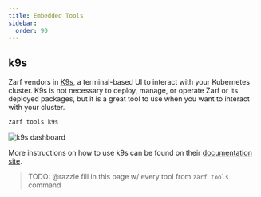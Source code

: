 ```yaml
---
title: Embedded Tools
sidebar:
  order: 90
---
```


## k9s

Zarf vendors in [K9s](https://k9scli.io/), a terminal-based UI to interact with your Kubernetes cluster. K9s is not necessary to deploy, manage, or operate Zarf or its deployed packages, but it is a great tool to use when you want to interact with your cluster.

```bash
zarf tools k9s
```

![k9s dashboard](../../../assets/dashboard/k9s_dashboard_example.png)

More instructions on how to use k9s can be found on their [documentation site](https://k9scli.io/topics/commands/).

> TODO: @razzle fill in this page w/ every tool from `zarf tools` command
